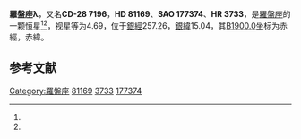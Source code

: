 {{Starbox begin
| name = 羅盤座λ
}}
{{Starbox observe
| epoch = [[J2000.0|J2000.0]]
| constell = [[羅盤座|羅盤座]]<ref name=SIMBAD>{{cite web
 | url=http://simbad.u-strasbg.fr/simbad/sim-id?Ident=HR+3733
 | title=Pulsating variable Star
 | publisher=Centre de Données astronomiques de Strasbourg
 | work=SIMBAD
 | accessdate=2012-07-13
 | archive-date=2016-03-16
 | archive-url=https://web.archive.org/web/20160316135433/http://simbad.u-strasbg.fr/simbad/sim-id?Ident=HR+3733
 | dead-url=no
 }}</ref><ref name=DATA>{{cite web
 | url=http://vizier.u-strasbg.fr/viz-bin/VizieR-5?-out.add=.&-source=5050&-corr=PK=HR&-out.max=9999&HR=3733
 | title=VizieR Detailed Page
 | accessdate=2012-07-13
 | archive-date=2016-03-05
 | archive-url=https://web.archive.org/web/20160305212303/http://vizier.u-strasbg.fr/viz-bin/VizieR-5?-out.add=.&-source=5050&-corr=PK=HR&-out.max=9999&HR=3733
 | dead-url=no
 }}</ref>
| 星官 = 
| ra = {{RA|9|23|12.3}}<ref name=SIMBAD /><ref name=DATA />
| dec = {{DEC|-28|50|2}}<ref name=SIMBAD /><ref name=DATA />
| appmag_v = 4.69<ref name=SIMBAD /><ref name=DATA />
}}
{{Starbox character
| class = G8.5IIICN-1.5*<ref name=SIMBAD /><ref name=DATA />
| b-v = 0.92<ref name=SIMBAD /><ref name=DATA />
| u-b = 0.63<ref name=SIMBAD /><ref name=DATA />
| r-i = 0.47<ref name=SIMBAD /><ref name=DATA />
| variable = 
}}
{{Starbox astrometry
| radial_v = 0.63
| prop_mo_ra = 10
| parallax = 0.038
| p_error = 
}}
{{Starbox catalog
| names =CD-28 7196，[[SAO星表|SAO]] 177374，[[HD星表|HD]] 81169，[[HR星表|HR]] 3733}}
{{Starbox reference |Simbad=HR+3733}}
{{Starbox end}}

'''羅盤座λ'''，又名'''CD-28 7196'''，'''HD 81169'''、'''SAO 177374'''、'''HR 3733'''，是[[羅盤座|羅盤座]]的一颗恒星<ref name=SIMBAD /><ref name=DATA />，视星等为4.69，位于[[銀道座標系|銀經]]257.26，[[銀道座標系|銀緯]]15.04，其[[B1900.0|B1900.0]]坐标为赤經{{RA|9|18|52.4}}，赤緯{{DEC|-28|15.04|22}}。

== 参考文献 ==
{{reflist}}

{{star-stub}}

{{羅盤座恒星}}
[[Category:羅盤座|Category:羅盤座]]
[[Category:HD和HDE天體|81169]]
[[Category:HR天體|3733]]
[[Category:SAO天體|177374]]